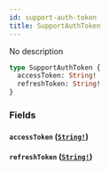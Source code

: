 ```yaml
---
id: support-auth-token
title: SupportAuthToken
---
```


No description

```graphql
type SupportAuthToken {
  accessToken: String!
  refreshToken: String!
}
```

### Fields

#### `accessToken` ([`String!`](/graphql/scalars/string))

#### `refreshToken` ([`String!`](/graphql/scalars/string))
